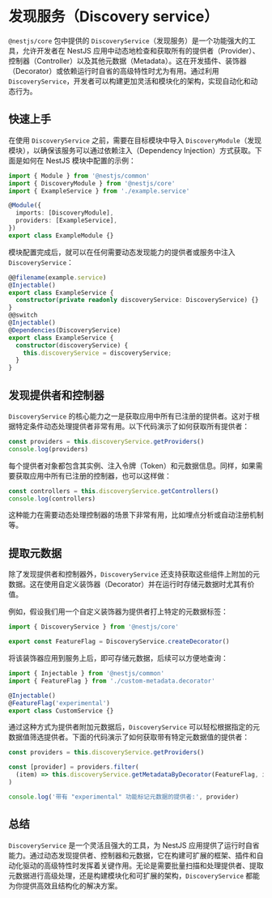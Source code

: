 # 发现服务（Discovery service）

`@nestjs/core` 包中提供的 `DiscoveryService`（发现服务）是一个功能强大的工具，允许开发者在 NestJS 应用中动态地检查和获取所有的提供者（Provider）、控制器（Controller）以及其他元数据（Metadata）。这在开发插件、装饰器（Decorator）或依赖运行时自省的高级特性时尤为有用。通过利用 `DiscoveryService`，开发者可以构建更加灵活和模块化的架构，实现自动化和动态行为。

## 快速上手

在使用 `DiscoveryService` 之前，需要在目标模块中导入 `DiscoveryModule`（发现模块），以确保该服务可以通过依赖注入（Dependency Injection）方式获取。下面是如何在 NestJS 模块中配置的示例：

```ts
import { Module } from '@nestjs/common'
import { DiscoveryModule } from '@nestjs/core'
import { ExampleService } from './example.service'

@Module({
  imports: [DiscoveryModule],
  providers: [ExampleService],
})
export class ExampleModule {}
```

模块配置完成后，就可以在任何需要动态发现能力的提供者或服务中注入 `DiscoveryService`：

```ts
@@filename(example.service)
@Injectable()
export class ExampleService {
  constructor(private readonly discoveryService: DiscoveryService) {}
}
@@switch
@Injectable()
@Dependencies(DiscoveryService)
export class ExampleService {
  constructor(discoveryService) {
    this.discoveryService = discoveryService;
  }
}
```

## 发现提供者和控制器

`DiscoveryService` 的核心能力之一是获取应用中所有已注册的提供者。这对于根据特定条件动态处理提供者非常有用。以下代码演示了如何获取所有提供者：

```ts
const providers = this.discoveryService.getProviders()
console.log(providers)
```

每个提供者对象都包含其实例、注入令牌（Token）和元数据信息。同样，如果需要获取应用中所有已注册的控制器，也可以这样做：

```ts
const controllers = this.discoveryService.getControllers()
console.log(controllers)
```

这种能力在需要动态处理控制器的场景下非常有用，比如埋点分析或自动注册机制等。

## 提取元数据

除了发现提供者和控制器外，`DiscoveryService` 还支持获取这些组件上附加的元数据。这在使用自定义装饰器（Decorator）并在运行时存储元数据时尤其有价值。

例如，假设我们用一个自定义装饰器为提供者打上特定的元数据标签：

```ts
import { DiscoveryService } from '@nestjs/core'

export const FeatureFlag = DiscoveryService.createDecorator()
```

将该装饰器应用到服务上后，即可存储元数据，后续可以方便地查询：

```ts
import { Injectable } from '@nestjs/common'
import { FeatureFlag } from './custom-metadata.decorator'

@Injectable()
@FeatureFlag('experimental')
export class CustomService {}
```

通过这种方式为提供者附加元数据后，`DiscoveryService` 可以轻松根据指定的元数据值筛选提供者。下面的代码演示了如何获取带有特定元数据值的提供者：

```ts
const providers = this.discoveryService.getProviders()

const [provider] = providers.filter(
  (item) => this.discoveryService.getMetadataByDecorator(FeatureFlag, item) === 'experimental'
)

console.log('带有 "experimental" 功能标记元数据的提供者:', provider)
```

## 总结

`DiscoveryService` 是一个灵活且强大的工具，为 NestJS 应用提供了运行时自省能力。通过动态发现提供者、控制器和元数据，它在构建可扩展的框架、插件和自动化驱动的高级特性时发挥着关键作用。无论是需要批量扫描和处理提供者、提取元数据进行高级处理，还是构建模块化和可扩展的架构，`DiscoveryService` 都能为你提供高效且结构化的解决方案。
